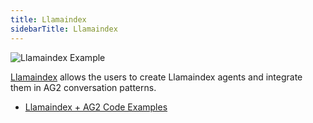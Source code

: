 ```yaml
---
title: Llamaindex
sidebarTitle: Llamaindex
---
```


![Llamaindex Example](img/ecosystem-llamaindex.png)

[Llamaindex](https://www.llamaindex.ai/) allows the users to create Llamaindex agents and integrate them in AG2 conversation patterns.

- [Llamaindex + AG2 Code Examples](https://github.com/ag2ai/ag2/blob/main/notebook/agentchat_group_chat_with_llamaindex_agents.ipynb)
